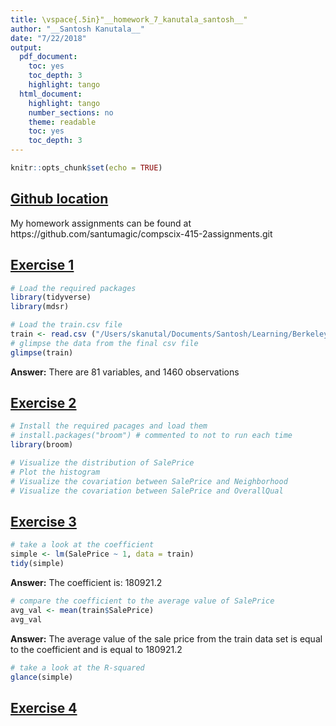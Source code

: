 ```yaml
---
title: \vspace{.5in}"__homework_7_kanutala_santosh__"
author: "__Santosh Kanutala__"
date: "7/22/2018"
output:
  pdf_document:
    toc: yes
    toc_depth: 3
    highlight: tango
  html_document:
    highlight: tango
    number_sections: no
    theme: readable
    toc: yes
    toc_depth: 3
---
```


```r
knitr::opts_chunk$set(echo = TRUE)
```

\newpage
## <u>Github location</u>
My homework assignments can be found at   https://github.com/santumagic/compscix-415-2assignments.git

## <u>Exercise 1</u>
```r
# Load the required packages
library(tidyverse)
library(mdsr)
```
```r
# Load the train.csv file
train <- read.csv ("/Users/skanutal/Documents/Santosh/Learning/Berkeley/3. Intro to DS/Assignments/train.csv", sep = "," )
# glimpse the data from the final csv file
glimpse(train)
```

**Answer:**
There are 81 variables, and 1460 observations

## <u>Exercise 2</u>
```r

# Install the required pacages and load them
# install.packages("broom") # commented to not to run each time
library(broom)

# Visualize the distribution of SalePrice
# Plot the histogram
# Visualize the covariation between SalePrice and Neighborhood
# Visualize the covariation between SalePrice and OverallQual

```


## <u>Exercise 3</u>
```r
# take a look at the coefficient
simple <- lm(SalePrice ~ 1, data = train)
tidy(simple)
```

**Answer:**
The coefficient is: 180921.2

```r
# compare the coefficient to the average value of SalePrice
avg_val <- mean(train$SalePrice)
avg_val
```

**Answer:**
The average value of the sale price from the train data set is equal to the coefficient and is equal to 180921.2

```r
# take a look at the R-squared
glance(simple)
```


## <u>Exercise 4</u>